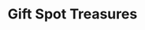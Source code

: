 ---
title: Gift Spot Treasures
media: 
dimensions: 36" x 30"
hero_image: ../../images/gallery/gift_spot_treasures.jpg
sale_status: Sold
---